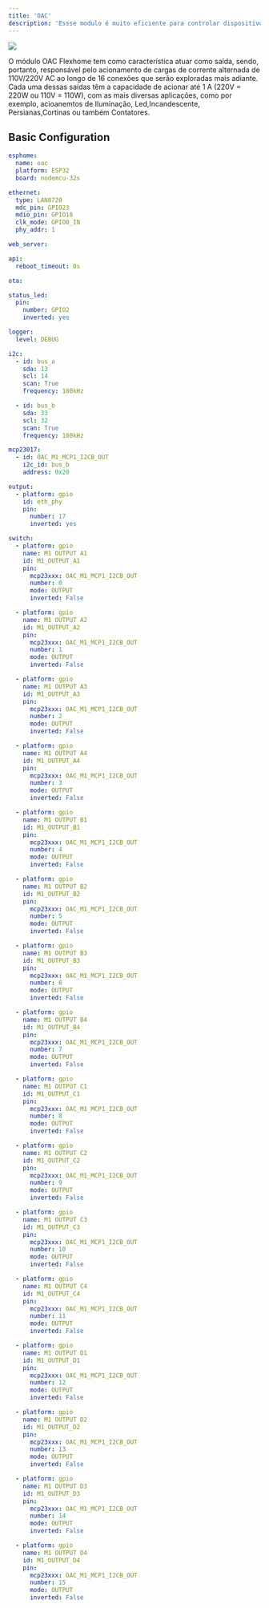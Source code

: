 ```yaml
---
title: 'OAC'
description: 'Essse modulo é muito eficiente para controlar dispositivos de corrente alternada.'
---
```


<Frame>
  <img src="https://imgs.unisec.com.br/unicontrol/oac-left-angled.png" />
</Frame>

O módulo OAC Flexhome tem como característica atuar como saída, sendo, portanto, responsável pelo acionamento de cargas de corrente alternada de 110V/220V AC ao longo de
16 conexões que serão exploradas mais adiante. Cada uma dessas saídas têm a capacidade de acionar até 1 A (220V = 220W ou 110V = 110W), com as mais diversas aplicações, 
como por exemplo, acioanemtos de Iluminação, Led,Incandescente, Persianas,Cortinas ou também Contatores.


## Basic Configuration

```yaml
esphome:
  name: oac
  platform: ESP32
  board: nodemcu-32s

ethernet:
  type: LAN8720
  mdc_pin: GPIO23
  mdio_pin: GPIO18
  clk_mode: GPIO0_IN
  phy_addr: 1

web_server: 

api:
  reboot_timeout: 0s

ota:

status_led:
  pin:
    number: GPIO2
    inverted: yes

logger:
  level: DEBUG

i2c:
  - id: bus_a
    sda: 13
    scl: 14
    scan: True
    frequency: 100kHz

  - id: bus_b
    sda: 33
    scl: 32
    scan: True
    frequency: 100kHz

mcp23017:
  - id: OAC_M1_MCP1_I2CB_OUT
    i2c_id: bus_b
    address: 0x20

output:
  - platform: gpio
    id: eth_phy
    pin:
      number: 17
      inverted: yes

switch:
  - platform: gpio
    name: M1 OUTPUT A1
    id: M1_OUTPUT_A1
    pin:
      mcp23xxx: OAC_M1_MCP1_I2CB_OUT
      number: 0
      mode: OUTPUT
      inverted: False

  - platform: gpio
    name: M1 OUTPUT A2
    id: M1_OUTPUT_A2
    pin:
      mcp23xxx: OAC_M1_MCP1_I2CB_OUT
      number: 1
      mode: OUTPUT
      inverted: False

  - platform: gpio
    name: M1 OUTPUT A3
    id: M1_OUTPUT_A3
    pin:
      mcp23xxx: OAC_M1_MCP1_I2CB_OUT
      number: 2
      mode: OUTPUT
      inverted: False

  - platform: gpio
    name: M1 OUTPUT A4
    id: M1_OUTPUT_A4
    pin:
      mcp23xxx: OAC_M1_MCP1_I2CB_OUT
      number: 3
      mode: OUTPUT
      inverted: False

  - platform: gpio
    name: M1 OUTPUT B1
    id: M1_OUTPUT_B1
    pin:
      mcp23xxx: OAC_M1_MCP1_I2CB_OUT
      number: 4
      mode: OUTPUT
      inverted: False

  - platform: gpio
    name: M1 OUTPUT B2
    id: M1_OUTPUT_B2
    pin:
      mcp23xxx: OAC_M1_MCP1_I2CB_OUT
      number: 5
      mode: OUTPUT
      inverted: False

  - platform: gpio
    name: M1 OUTPUT B3
    id: M1_OUTPUT_B3
    pin:
      mcp23xxx: OAC_M1_MCP1_I2CB_OUT
      number: 6
      mode: OUTPUT
      inverted: False

  - platform: gpio
    name: M1 OUTPUT B4
    id: M1_OUTPUT_B4
    pin:
      mcp23xxx: OAC_M1_MCP1_I2CB_OUT
      number: 7
      mode: OUTPUT
      inverted: False

  - platform: gpio
    name: M1 OUTPUT C1
    id: M1_OUTPUT_C1
    pin:
      mcp23xxx: OAC_M1_MCP1_I2CB_OUT
      number: 8
      mode: OUTPUT
      inverted: False

  - platform: gpio
    name: M1 OUTPUT C2
    id: M1_OUTPUT_C2
    pin:
      mcp23xxx: OAC_M1_MCP1_I2CB_OUT
      number: 9
      mode: OUTPUT
      inverted: False

  - platform: gpio
    name: M1 OUTPUT C3
    id: M1_OUTPUT_C3
    pin:
      mcp23xxx: OAC_M1_MCP1_I2CB_OUT
      number: 10
      mode: OUTPUT
      inverted: False

  - platform: gpio
    name: M1 OUTPUT C4
    id: M1_OUTPUT_C4
    pin:
      mcp23xxx: OAC_M1_MCP1_I2CB_OUT
      number: 11
      mode: OUTPUT
      inverted: False

  - platform: gpio
    name: M1 OUTPUT D1
    id: M1_OUTPUT_D1
    pin:
      mcp23xxx: OAC_M1_MCP1_I2CB_OUT
      number: 12
      mode: OUTPUT
      inverted: False

  - platform: gpio
    name: M1 OUTPUT D2
    id: M1_OUTPUT_D2
    pin:
      mcp23xxx: OAC_M1_MCP1_I2CB_OUT
      number: 13
      mode: OUTPUT
      inverted: False

  - platform: gpio
    name: M1 OUTPUT D3
    id: M1_OUTPUT_D3
    pin:
      mcp23xxx: OAC_M1_MCP1_I2CB_OUT
      number: 14
      mode: OUTPUT
      inverted: False

  - platform: gpio
    name: M1 OUTPUT D4
    id: M1_OUTPUT_D4
    pin:
      mcp23xxx: OAC_M1_MCP1_I2CB_OUT
      number: 15
      mode: OUTPUT
      inverted: False
```